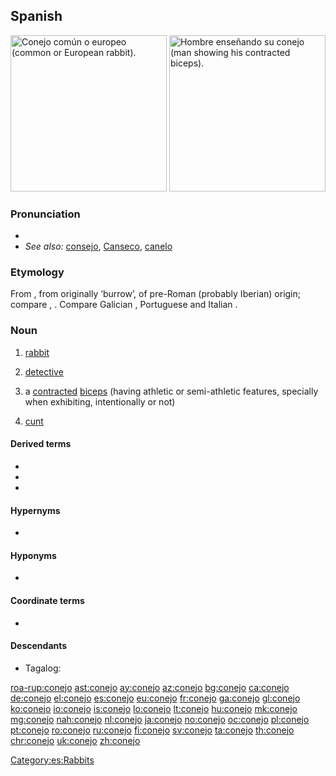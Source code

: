 ==Spanish==
{{wikipedia|lang=es}}
[[File:Oryctolagus cuniculus Tasmania 2.jpg|thumb|250px|Conejo común o europeo (common or European rabbit).]]
[[File:Arm_flex_supinate.jpg|thumb|250px|Hombre enseñando su conejo (man showing his contracted biceps).]]

===Pronunciation===
* {{IPA|/koˈnexo/|lang=es}}
* ''See also:'' [[consejo]], [[Canseco]], [[canelo]]

===Etymology===
From {{etyl|VL.|es}} {{m|la|*cuniclus}}, from {{etyl|la|es}} {{m|la|cunīculus}} originally ‘burrow’, of pre-Roman (probably Iberian) origin; compare {{etyl|eu|-}} {{m|eu|untxi||rabbit}}, {{etyl|mxi|-}} {{m|mxi|sc=Latn|conchair||greyhound}}. Compare Galician {{m|gl|coello}}, Portuguese {{m|pt|coelho}} and Italian {{m|it|coniglio}}.

===Noun===
{{es-noun|m|f=coneja}}

# [[rabbit]] {{gloss|male or unspecified sex}}
# {{label|es|Central America}} [[detective]]
# {{label|es|muscle}} a [[contracted]] [[biceps]] (having athletic ‎or semi-athletic ‎features, specially when exhibiting, intentionally or not)
# {{label|es|vulgar|slang}} [[cunt]] {{gloss|female genitalia}}

====Derived terms====
* {{l|es|conejar}}
* {{l|es|conejero}}
* {{l|es|conejito}}

====Hypernyms====
* {{l|es|lagomorfo}}

====Hyponyms====
* {{l|es|gazapo}}

====Coordinate terms====
* {{l|es|liebre}}

====Descendants====
* Tagalog: {{l|tl|kuneho}}

[[Category:es:Rabbits]]

[[roa-rup:conejo]]
[[ast:conejo]]
[[ay:conejo]]
[[az:conejo]]
[[bg:conejo]]
[[ca:conejo]]
[[de:conejo]]
[[el:conejo]]
[[es:conejo]]
[[eu:conejo]]
[[fr:conejo]]
[[ga:conejo]]
[[gl:conejo]]
[[ko:conejo]]
[[io:conejo]]
[[is:conejo]]
[[lo:conejo]]
[[lt:conejo]]
[[hu:conejo]]
[[mk:conejo]]
[[mg:conejo]]
[[nah:conejo]]
[[nl:conejo]]
[[ja:conejo]]
[[no:conejo]]
[[oc:conejo]]
[[pl:conejo]]
[[pt:conejo]]
[[ro:conejo]]
[[ru:conejo]]
[[fi:conejo]]
[[sv:conejo]]
[[ta:conejo]]
[[th:conejo]]
[[chr:conejo]]
[[uk:conejo]]
[[zh:conejo]]